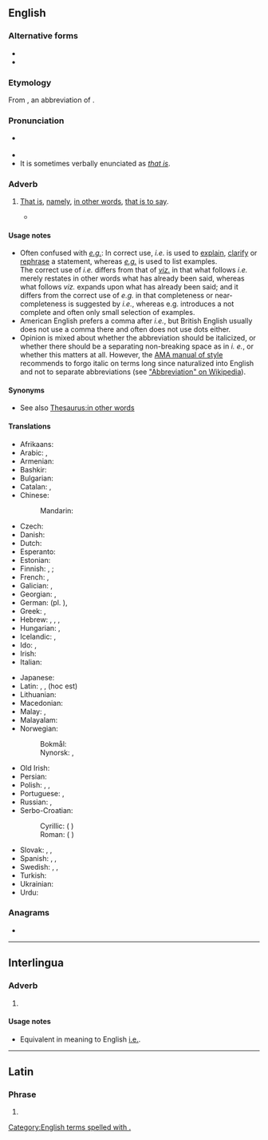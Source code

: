 {{also|Appendix:Variations of "ie"}}
==English==

===Alternative forms===
* {{l|en|i. e.}}
* {{l|en|ie}}

===Etymology===
From {{etyl|la|en}} {{m|la|i. e.}}, an abbreviation of {{m|la|id est||that is}}.

===Pronunciation===
* {{a|RP|US}} {{IPA|en|/ˌaɪˈiː/}}
* {{audio|en|en-us-i.e..ogg|Audio (US)}}
* It is sometimes verbally enunciated as ''[[that is]]''.

===Adverb===
{{head|en|adverb}}

# {{lb|en|[[initialism]]}} [[that is|That is]], [[namely]], [[in other words]], [[that is to say]].
#: {{ux|en|The three U.S. states on the west coast ('''i.e.''', [[Washington]], [[Oregon]], and [[California]]) have mild seasonal variations in temperature ('''i.e.''', warm winters and cool summers).}}
#* {{quote-book|en|author=Thomas Hall|authorlink=Thomas Hall (minister)|chapter=[Chap. 3.] Verse 2. For men shall be lovers of themselves, Covetous, Boasters, Proud, Blasphemers, disobedient to Parents, unthankfull, unholy, &c.|title=A Practical and Polemical Commentary: Or, Exposition upon the Third and Fourth Chapters of the Latter Epistle of Saint Paul to Timothy.{{nb...|Wherein the Text is Explained, Some Controversies Discussed, Sundry Cases of Conscience are Cleared, Many Common Places are Succinctly Handled, and Divers Usefull, and Seasonable Observations Raised}}|location=London|publisher=Printed by E. Tyler, for John Starkey,{{nb...|at the Miter at the North Door of the Middle Exchange in Saint Pauls Church-yard.}}|year=1658|page=[95]|pageurl=https://books.google.com/books?id=LvwqAAAAYAAJ&pg=PA95|oclc=950943790|passage=[N]o drunkard ('''''i.e.''''') no Habituall, Impenitent drunkard, ſhall come into Gods Kingdome.}}

====Usage notes====
* Often confused with ''[[e.g.]]'': In correct use, ''i.e.'' is used to [[explain]], [[clarify]] or [[rephrase]] a statement, whereas ''[[e.g.]]'' is used to list examples.<br /> The correct use of ''i.e.'' differs from that of ''[[viz.]]'' in that what follows ''i.e.'' merely restates in other words what has already been said, whereas what follows ''viz.'' expands upon what has already been said; and it differs from the correct use of ''e.g.'' in that completeness or near-completeness is suggested by ''i.e.'', whereas e.g. introduces a not complete and often only small selection of examples.
* American English prefers a comma after ''i.e.'', but British English usually does not use a comma there and often does not use dots either.
* Opinion is mixed about whether the abbreviation should be italicized, or whether there should be a separating non-breaking space as in ''i.&nbsp;e.'', or whether this matters at all. However, the [[wikipedia:AMA Manual of Style|AMA manual of style]] recommends to forgo italic on terms long since naturalized into English and not to separate abbreviations (see [[wikipedia:Abbreviation|"Abbreviation" on Wikipedia]]).

====Synonyms====
* See also [[Thesaurus:in other words]]

====Translations====
{{trans-top|that is}}
* Afrikaans: {{t+|af|d.w.s.}}
* Arabic: {{t+|ar|أَيْ}}, {{t|ar|يَعْنِي}}
* Armenian: {{t+|hy|այսինքն}}
* Bashkir: {{t|ba|йәғни|sc=Cyrl}}
* Bulgarian: {{t|bg|т.е.|sc=Cyrl}}
* Catalan: {{t|ca|és a dir}}, {{t+|ca|això és}}
* Chinese:
*: Mandarin: {{t+|cmn|也就是|sc=Hani}}
* Czech: {{t+|cs|tj.}}
* Danish: {{t+|da|dvs.}}
* Dutch: {{t+|nl|d.w.z.}}
* Esperanto: {{t|eo|t.e.}}
* Estonian: {{t+|et|ehk}}
* Finnish: {{t+|fi|eli}}, {{t+|fi|ts.}}; {{t+|fi|l.}} {{q|dated}}
* French: {{t+|fr|c.-à-d.}}, {{t+|fr|c'est-à-dire}}
* Galician: {{t+|gl|é dicir}}, {{t|gl|ou sexa}}
* Georgian: {{t|ka|ესე იგი}}, {{t|ka|ე.ი.}}
* German: {{t+|de|d. i.}} (pl. {{t|de|d. s.}}), {{t+|de|d. h.}}
* Greek: {{t+|el|δηλ.}}, {{t+|el|δηλαδή}}
* Hebrew: {{t|he|היינו|tr=háinu}}, {{t+|he|כְּלוֹמַר|tr=klomár}}, {{t|he|זאת אומרת|tr=zót oméret}}, {{t+|he|קְרִי|tr=qri}}
* Hungarian: {{t+|hu|azaz}}, {{t+|hu|ill.}}
* Icelandic: {{t+|is|þ.e.}} <!-- [[það]] [[er]] -->, {{t+|is|þ.e.a.s.}} <!-- [[það]] [[er]] [[að]] [[segja]] -->
* Ido: {{t+|io|t.e.}}, {{t+|io|c.e.}}
* Irish: {{t|ga|.i.}}<!-- {{qualifier|{{t|ga|eadhon}}}} -->
* Italian: {{t+|it|cioè}}
{{trans-mid}}
* Japanese: {{t+|ja|すなわち|tr=sunawachi|sc=Jpan}}
* Latin: {{t|la|i. e.}}, {{t|la|sc.}}, {{t|la|h. e.}} (hoc est)
* Lithuanian: {{t|lt|t.y.}} {{qualifier|initialism}}
* Macedonian: {{t+|mk|т.е.}}
* Malay: {{t|ms|iaitu}}, {{t|ms|yakni}}
* Malayalam: {{t|ml|അതായത്|sc=Mlym}}
* Norwegian:
*: Bokmål: {{t+|nb|dvs.}}
*: Nynorsk: {{t|nn|d.e.}}, {{t|nn|dvs.}}
* Old Irish: {{t|sga|.i.}}
* Persian: {{t+|fa|یعنی|tr=ya'ni|sc=fa-Arab}}
* Polish: {{t+|pl|tzn.}}, {{t+|pl|tj.}}, {{t+|pl|czyli}}
* Portuguese: {{t+|pt|isto é}}, {{t+|pt|ou seja}}
* Russian: {{t+|ru|т. е.}}, {{t+|ru|то́ есть|sc=Cyrl}}
* Serbo-Croatian:
*: Cyrillic: {{t|sh|тј.|sc=Cyrl}} ({{l|sh|то}} {{l|sh|јест}})
*: Roman: {{t|sh|tj.}} ({{l|sh|tȏ}} {{l|sh|jȅst}})
* Slovak: {{t|sk|čiže}}, {{t|sk|tzn.}}, {{t|sk|teda}}
* Spanish: {{t+|es|es decir}}, {{t|es|a saber}}, {{t+|es|o sea}}
* Swedish: {{t+|sv|dvs}}, {{t+|sv|d v s}}, {{t+|sv|d.v.s.}}
* Turkish: {{t+|tr|yani}}
* Ukrainian: {{t+|uk|то́бто|sc=Cyrl}}
* Urdu: {{t+|ur|یعنی|sc=ur-Arab}}
{{trans-bottom}}

===Anagrams===
* {{anagrams|en|a=ei|EI}}

[[Category:English terms spelled with .]]

----

==Interlingua==

===Adverb===
{{head|ia|adverb}}

# {{abbreviation of|ia|isto es}}

====Usage notes====
* Equivalent in meaning to English [[#English|i.e.]].

----

==Latin==

===Phrase===
{{head|la|phrase}}

# {{alternative form of|la|i. e.}}